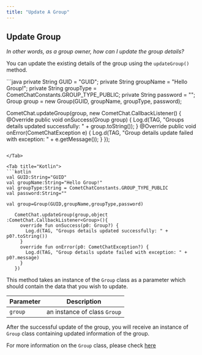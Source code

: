 ```yaml
---
title: "Update A Group"
---
```




## Update Group

*In other words, as a group owner, how can I update the group details?*

You can update the existing details of the group using the `updateGroup()` method.

<Tabs>
<Tab title="Java">
```java
private String GUID = "GUID";
private String groupName = "Hello Group!";
private String groupType = CometChatConstants.GROUP_TYPE_PUBLIC;
private String password = "";
Group group = new Group(GUID, groupName, groupType, password);

CometChat.updateGroup(group,  new CometChat.CallbackListener<Group>() {
  @Override
  public void onSuccess(Group group) {
    Log.d(TAG, "Groups details updated successfully: " + group.toString());
  }
  @Override
  public void onError(CometChatException e) {
    Log.d(TAG, "Group details update failed with exception: " + e.getMessage());
  }
});
```

</Tab>

<Tab title="Kotlin">
```kotlin
val GUID:String="GUID"
val groupName:String="Hello Group!"
val groupType:String = CometChatConstants.GROUP_TYPE_PUBLIC
val password:String=""

val group=Group(GUID,groupName,groupType,password)

   CometChat.updateGroup(group,object :CometChat.CallbackListener<Group>(){
     override fun onSuccess(p0: Group?) {
       Log.d(TAG, "Groups details updated successfully: " + p0?.toString())
     }
     override fun onError(p0: CometChatException?) {
       Log.d(TAG, "Group details update failed with exception: " + p0?.message)
     }
   })
```

</Tab>

</Tabs>

This method takes an instance of the `Group` class as a parameter which should contain the data that you wish to update.

| Parameter | Description                  |
| --------- | ---------------------------- |
| `group`   | an instance of class `Group` |

After the successful update of the group, you will receive an instance of `Group` class containing updated information of the group.

For more information on the `Group` class, please check [here](/sdk/android/2.0/create-a-group#group-class)
